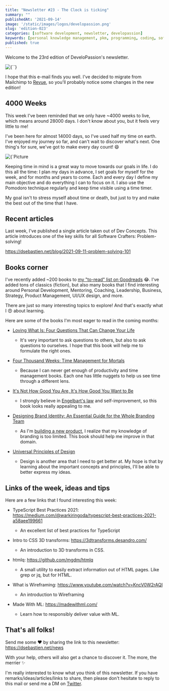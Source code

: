 ```yaml
---
title: "Newsletter #23 - The Clock is ticking"
summary: ""
publishedAt: '2021-09-14'
image: '/static/images/logos/developassion.png'
slug: 'edition-023'
categories: [software development, newsletter, developassion]
keywords: [personal knowledge management, pkm, programming, coding, software development]
published: true
---
```


Welcome to the 23rd edition of DeveloPassion's newsletter.

<BlogPostCenteredContent>
  <Image
    alt={``}
    src={`/static/images/logos/developassion.png`}
    width={480}
    height={270}
    priority
  />
</BlogPostCenteredContent>

I hope that this e-mail finds you well. I've decided to migrate from Mailchimp to <a href="https://www.getrevue.co/" rel="noopener">Revue</a>, so you'll probably notice some changes in the new edition!

## 4000 Weeks

This week I've been reminded that we only have ~4000 weeks to live, which means around 28000 days. I don't know about you, but it feels very little to me!

I've been here for almost 14000 days, so I've used half my time on earth. I've enjoyed my journey so far, and can't wait to discover what's next. One thing's for sure, we've got to make every day count! 😄

<BlogPostCenteredContent>
  <Image
    alt={`Picture courtesy of Aron Visuals: https://unsplash.com/@aronvisuals`}
    src={`/static/images/news/2021/sandsoftime.jpg`}
    width={1950}
    height={1300}
    priority
  />
</BlogPostCenteredContent>

Keeping time in mind is a great way to move towards our goals in life. I do this all the time: I plan my days in advance, I set goals for myself for the week, and for months and years to come. Each and every day I define my main objective and do everything I can to focus on it. I also use the Pomodoro technique regularly and keep time visible using a time timer.

My goal isn't to stress myself about time or death, but just to try and make the best out of the time that I have.

## Recent articles

Last week, I've published a single article taken out of Dev Concepts. This article introduces one of the key skills for all Software Crafters: Problem-solving!

https://dsebastien.net/blog/2021-09-11-problem-solving-101

## Books corner

I've recently added ~200 books to <a href="https://www.goodreads.com/review/list/1464327?order=d&shelf=to-read&sort=date_added" rel="noopener">my "to-read" list on Goodreads</a> 😂. I've added tons of classics (fiction), but also many books that I find interesting around Personal Development, Mentoring, Coaching, Leadership, Business, Strategy, Product Management, UI/UX design, and more.

There are just so many interesting topics to explore! And that's exactly what I 😍 about learning.

Here are some of the books I'm most eager to read in the coming months:

* <a href="https://www.amazon.com/Loving-What-Four-Questions-Change/dp/1400045371?tag=dsebastien00-20" rel="noopener">Loving What Is: Four Questions That Can Change Your Life</a>

  * It's very important to ask questions to others, but also to ask questions to ourselves. I hope that this book will help me to formulate the right ones.
* <a href="https://www.amazon.com/Four-Thousand-Weeks-Management-Mortals/dp/0374159122?tag=dsebastien00-20" rel="noopener">Four Thousand Weeks: Time Management for Mortals</a>

  * Because I can never get enough of productivity and time management books. Each one has little nuggets to help us see time through a different lens.
* <a href="https://www.amazon.com/Its-Not-How-Good-Want/dp/0714843377?tag=dsebastien00-20" rel="noopener">It's Not How Good You Are, It's How Good You Want to Be</a>

  * I strongly believe in <a href="https://en.wikipedia.org/wiki/Engelbart" rel="noopener">Engelbart's law</a> and self-improvement, so this book looks really appealing to me.
* <a href="https://www.amazon.com/Designing-Brand-Identity-Essential-Branding/dp/1118980824?tag=dsebastien00-20" rel="noopener">Designing Brand Identity: An Essential Guide for the Whole Branding Team</a>

  * As I'm <a href="https://dsebastien.net/news/2021-07-23-edition-017" rel="noopener">building a new product</a>, I realize that my knowledge of branding is too limited. This book should help me improve in that domain.
* <a href="https://www.amazon.com/Universal-Principles-Design-Usability-Perception/dp/B00LLOMHZ0?tag=dsebastien00-20" rel="noopener">Universal Principles of Design</a>

  * Design is another area that I need to get better at. My hope is that by learning about the important concepts and principles, I'll be able to better express my ideas.

## Links of the week, ideas and tips

Here are a few links that I found interesting this week:

* TypeScript Best Practices 2021: https://medium.com/@warkiringoda/typescript-best-practices-2021-a58aee199661

  * An excellent list of best practices for TypeScript

* Intro to CSS 3D transforms: https://3dtransforms.desandro.com/

  * An introduction to 3D transforms in CSS.
* htmlq: https://github.com/mgdm/htmlq

  * A small utility to easily extract information out of HTML pages. Like grep or jq, but for HTML.
* What is Wireframing: https://www.youtube.com/watch?v=KncV0W2rAQI

  * An introduction to Wireframing
* Made With ML: https://madewithml.com/

  * Learn how to responsibly deliver value with ML.

## That's all folks!

Send me some ❤️ by sharing the link to this newsletter: https://dsebastien.net/news

With your help, others will also get a chance to discover it. The more, the merrier ✨

I'm really interested to know what you think of this newsletter. If you have remarks/ideas/articles/links to share, then please don't hesitate to reply to this mail or send me a DM on <a href="https://twitter.com/dSebastien" rel="noopener">Twitter</a>.

<BlogPostSignature />
